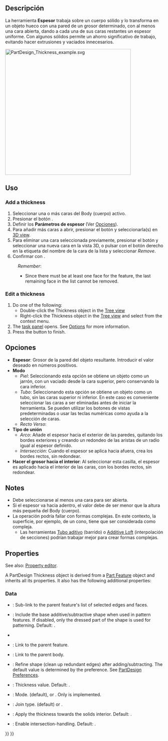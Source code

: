 <languages/>

<div class="mw-translate-fuzzy">
{{Docnav/es
|[[PartDesign_Draft/es|Draft]]
|[[PartDesign_Boolean|Boolean operation]]
|[[PartDesign_Workbench/es|PartDesign]]
|IconL=PartDesign_Draft.svg
|IconR=PartDesign_Boolean.svg
|IconC=Workbench_PartDesign.svg
}}
</div>

<div class="mw-translate-fuzzy">
{{GuiCommand/es
|Name=PartDesign Thickness
|Name/es=PartDesign Espesor
|MenuLocation=Part Design → Apply a dress up feature → Espesor
|Workbenches=[[PartDesign_Workbench/es|PartDesign]]
|Version=0.17
|SeeAlso=[[Part_Thickness/es|Part Thickness]]
}}
</div>

<span id="Description"></span>
==Descripción==

<div class="mw-translate-fuzzy">
La herramienta '''Espesor''' trabaja sobre un cuerpo sólido y lo transforma en un objeto hueco con una pared de un grosor determinado, con al menos una cara abierta, dando a cada una de sus caras restantes un espesor uniforme. Con algunos sólidos permite un ahorro significativo de trabajo, evitando hacer extrusiones y vaciados innecesarios.
</div>

[[File:PartDesign_Thickness_example.svg|400px]]
{{Caption|Base solid (A) →  Solid with selected face to be opened (B) →  Resulting hollow object (C)}}

<span id="Usage"></span>
==Uso==

=== Add a thickness ===

<div class="mw-translate-fuzzy">
# Seleccionar una o más caras del Body (cuerpo) activo.
# Presionar el botón {{KEY|[[Image:PartDesign_Thickness.svg|24px]] '''Espesor'''}}.
# Definir los '''Parámetros de espesor''' (Ver [[#Options/es|Opciones]]).
# Para añadir más caras a abrir, presionar el botón {{KEY|Añadir cara}} y seleccionarla(s) en [[3D_view/es|3D view]].
# Para eliminar una cara seleccionada previamente, presionar el botón {{KEY|Eliminar cara}} y seleccionar una nueva cara en la vista 3D, o pulsar con el botón derecho en la etiqueta del nombre de la cara de la lista y seleccionar ''Remove''.
# Confirmar con {{KEY|OK}}.
</div>


:''Remember'':
:* Since there must be at least one face for the feature, the last remaining face in the list cannot be removed.

=== Edit a thickness ===

# Do one of the following:
#* Double-click the Thickness object in the [[Tree_view|Tree view]]
#* Right-click the Thickness object in the [[Tree_view|Tree view]] and select {{MenuCommand|Edit Thickness}} from the context menu.
# The {{MenuCommand|Thickness parameters}} [[Task_panel|task panel]] opens. See [[#Options|Options]] for more information.
# Press the {{Button|OK}} button to finish.

<span id="Options"></span>
==Opciones==

<div class="mw-translate-fuzzy">
* '''Espesor''': Grosor de la pared del objeto resultante. Introducir el valor deseado en números positivos.
* '''Modo'''
** ''Piel'': Seleccionando esta opción se obtiene un objeto como un jarrón, con un vaciado desde la cara superior, pero conservando la cara inferior.
** ''Tubo'': Seleccionando esta opción se obtiene un objeto como un tubo, sin las caras superior ni inferior. En este caso es conveniente seleccionar las caras a ser eliminadas antes de iniciar la herramienta. Se pueden utilizar los botones de vistas predeterminadas o usar las teclas numéricas como ayuda a la selección de caras.
** ''Recto Verso'': 
* '''Tipo de unión'''
** ''Arco'': Añade el espesor hacia el exterior de las paredes, quitando los bordes exteriores y creando un redondeo de las aristas de un radio igual al espesor definido.
** ''Intersección'': Cuando el espesor se aplica hacia afuera, crea los bordes rectos, sin redondear.
* '''Hacer el grosor hacia el interior''': Al seleccionar esta casilla, el espesor es aplicado hacia el interior de las caras, con los bordes rectos, sin redondear.
</div>

== Notes ==

<div class="mw-translate-fuzzy">
* Debe seleccionarse al menos una cara para ser abierta.
* Si el espesor va hacia adentro, el valor debe de ser menor que la altura más pequeña del Body (cuerpo).
* La operación podría fallar con formas complejas. En este contexto, la superficie, por ejemplo, de un cono, tiene que ser considerada como compleja.
** Las herramientas [[PartDesign_AdditivePipe/es|Tubo aditivo]] (barrido) o [[PartDesign_AdditiveLoft/es|Additive Loft]] (interpolación de secciones) podrían trabajar mejor para crear formas complejas.
</div>

== Properties ==

See also: [[Property_editor|Property editor]].

A PartDesign Thickness object is derived from a [[Part_Feature|Part Feature]] object and inherits all its properties. It also has the following additional properties:

===Data===

{{Properties_Title|Base}}

* {{PropertyData|Base|LinkSub}}: Sub-link to the parent feature's list of selected edges and faces.
* {{PropertyData|Support Transform|Bool}}: Include the base additive/subtractive shape when used in pattern features. If disabled, only the dressed part of the shape is used for patterning. Default: {{FALSE}}.
* {{PropertyData|Add Sub Shape|PartShape|hidden}}
* {{PropertyData|Base Feature|Link|hidden}}: Link to the parent feature.
* {{PropertyData|_ Body|LinkHidden|hidden}}: Link to the parent body.

{{Properties_Title|Part Design}}

* {{PropertyData|Refine|Bool}}: Refine shape (clean up redundant edges) after adding/subtracting. The default value is determined by the {{MenuCommand|Automatically refine model after sketch-based operation}} preference. See [[PartDesign_Preferences#General|PartDesign Preferences]].

{{Properties_Title|Thickness}}

* {{PropertyData|Value|Length}}: Thickness value. Default: {{value|1 mm}}.
* {{PropertyData|Mode|Enumeration}}: Mode. {{value|Skin}} (default), {{value|Pipe}} or {{Value|Recto verso}}. Only {{value|Skin}} is implemented.
* {{PropertyData|Join|Enumeration}}: Join type. {{value|Arc}} (default) or {{Value|Intersection}}.
* {{PropertyData|Reversed|Bool}}: Apply the thickness towards the solids interior. Default: {{FALSE}}.
* {{PropertyData|Intersection|Bool}}: Enable intersection-handling. Default: {{FALSE}}.


<div class="mw-translate-fuzzy">
{{Docnav/es
|[[PartDesign_Draft/es|Draft]]
|[[PartDesign_Boolean|Boolean operation]]
|[[PartDesign_Workbench/es|PartDesign]]
|IconL=PartDesign_Draft.svg
|IconR=PartDesign_Boolean.svg
|IconC=Workbench_PartDesign.svg
}}
</div>

{{PartDesign Tools navi{{#translation:}}}}
{{Userdocnavi{{#translation:}}}}